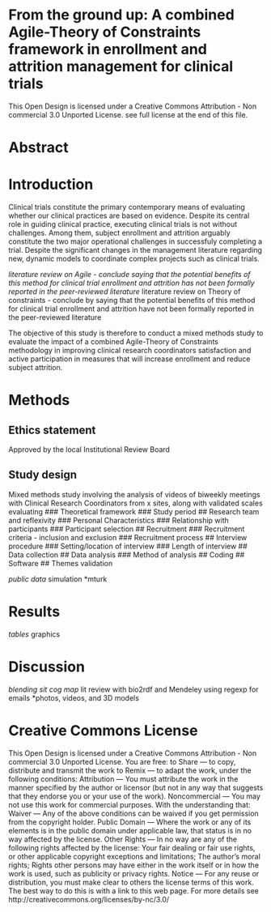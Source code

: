 # From the ground up: A combined Agile-Theory of Constraints framework in enrollment and attrition management for clinical trials

<!---Submit to RPubs--> 
This Open Design is licensed under a Creative Commons Attribution - Non commercial 3.0 Unported License. see full license at the end of this file. 

# Abstract 

# Introduction 
Clinical trials constitute the primary contemporary means of evaluating whether our clinical practices are based on evidence. Despite its central role in guiding clinical practice, executing clinical trials is not without challenges. Among them, subject enrollment and attrition arguably constitute the two major operational challenges in successfuly completing a trial. Despite the significant changes in the management literature regarding new, dynamic models to coordinate complex projects such as clinical trials.

*literature review on Agile - conclude saying that the potential benefits of this method for clinical trial enrollment and attrition has not been formally reported in the peer-reviewed literature
*literature review on Theory of constraints - conclude by saying that the potential benefits of this method for clinical trial enrollment and attrition have not been formally reported in the peer-reviewed literature

The objective of this study is therefore to conduct a mixed methods study to evaluate the impact of a combined Agile-Theory of Constraints methodology in improving clinical research coordinators satisfaction and active participation in measures that will increase enrollment and reduce subject attrition.
 
# Methods 
## Ethics statement 
Approved by the local Institutional Review Board

## Study design 
Mixed methods study involving the analysis of videos of biweekly meetings with Clinical Research Coordinators from x sites, along with validated scales evaluating 
### Theoretical framework 
### Study period 
## Research team and reflexivity 
### Personal Characteristics 
### Relationship with participants 
### Participant selection 
## Recruitment 
### Recruitment criteria - inclusion and exclusion 
### Recruitment process 
## Interview procedure 
### Setting/location of interview 
### Length of interview 
## Data collection 
## Data analysis 
### Method of analysis 
## Coding 
## Software 
## Themes validation


*public data
*simulation 
*mturk  

# Results 
*tables 
*graphics 

# Discussion 
*blending sit cog map 
*lit review with bio2rdf and Mendeley using regexp for emails
*photos, videos, and 3D models 

# Creative Commons License 
This Open Design is licensed under a Creative Commons Attribution - Non commercial 3.0 Unported License. You are free: to Share — to copy, distribute and transmit the work to Remix — to adapt the work, under the following conditions: Attribution — You must attribute the work in the manner specified by the author or licensor (but not in any way that suggests that they endorse you or your use of the work). Noncommercial — You may not use this work for commercial purposes. With the understanding that: Waiver — Any of the above conditions can be waived if you get permission from the copyright holder. Public Domain — Where the work or any of its elements is in the public domain under applicable law, that status is in no way affected by the license. Other Rights — In no way are any of the following rights affected by the license: Your fair dealing or fair use rights, or other applicable copyright exceptions and limitations; The author's moral rights; Rights other persons may have either in the work itself or in how the work is used, such as publicity or privacy rights. Notice — For any reuse or distribution, you must make clear to others the license terms of this work. The best way to do this is with a link to this web page. For more details see http://creativecommons.org/licenses/by-nc/3.0/

